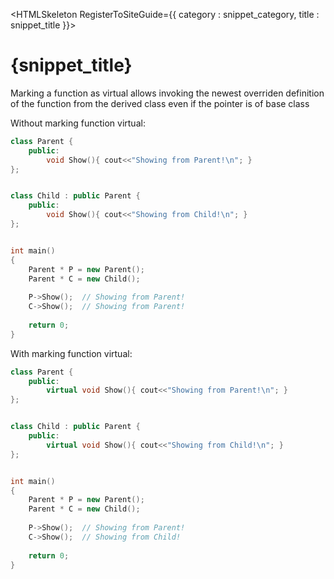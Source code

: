 



<HTMLSkeleton RegisterToSiteGuide={{ category : snippet_category, title : snippet_title }}>

<H1>{snippet_title}</H1>

Marking a function as virtual allows invoking the newest overriden definition of the function from the derived class
even if the pointer is of base class

Without marking function virtual:
```cpp
class Parent {
    public:
        void Show(){ cout<<"Showing from Parent!\n"; }  
};


class Child : public Parent {
    public:
        void Show(){ cout<<"Showing from Child!\n"; }  
};


int main()
{
    Parent * P = new Parent();
    Parent * C = new Child();
    
    P->Show();  // Showing from Parent!
    C->Show();  // Showing from Parent!
    
    return 0;
}
```

With marking function virtual:
```cpp
class Parent {
    public:
        virtual void Show(){ cout<<"Showing from Parent!\n"; }  
};


class Child : public Parent {
    public:
        virtual void Show(){ cout<<"Showing from Child!\n"; }  
};


int main()
{
    Parent * P = new Parent();
    Parent * C = new Child();
    
    P->Show();  // Showing from Parent!
    C->Show();  // Showing from Child!
    
    return 0;
}
```

</HTMLSkeleton>